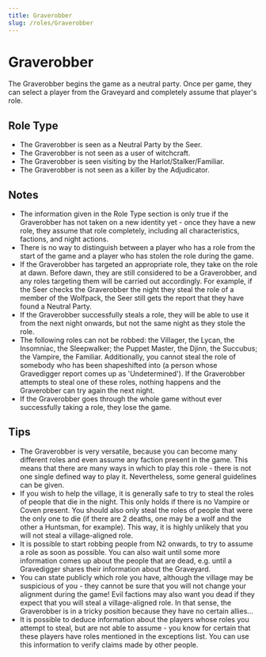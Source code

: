 ```yaml
---
title: Graverobber
slug: /roles/Graverobber
---
```


# Graverobber

The Graverobber begins the game as a neutral party. Once per game, they can select a player from the Graveyard and completely assume that player's role.

## Role Type

- The Graverobber is seen as a Neutral Party by the Seer.
- The Graverobber is not seen as a user of witchcraft.
- The Graverobber is seen visiting by the Harlot/Stalker/Familiar.
- The Graverobber is not seen as a killer by the Adjudicator.

## Notes

- The information given in the Role Type section is only true if the Graverobber has not taken on a new identity yet - once they have a new role, they assume that role completely, including all characteristics, factions, and night actions.
- There is no way to distinguish between a player who has a role from the start of the game and a player who has stolen the role during the game.
- If the Graverobber has targeted an appropriate role, they take on the role at dawn. Before dawn, they are still considered to be a Graverobber, and any roles targeting them will be carried out accordingly. For example, if the Seer checks the Graverobber the night they steal the role of a member of the Wolfpack, the Seer still gets the report that they have found a Neutral Party.
- If the Graverobber successfully steals a role, they will be able to use it from the next night onwards, but not the same night as they stole the role.
- The following roles can not be robbed: the Villager, the Lycan, the Insomniac, the Sleepwalker; the Puppet Master, the Djinn, the Succubus; the Vampire, the Familiar. Additionally, you cannot steal the role of somebody who has been shapeshifted into (a person whose Gravedigger report comes up as 'Undetermined'). If the Graverobber attempts to steal one of these roles, nothing happens and the Graverobber can try again the next night.
- If the Graverobber goes through the whole game without ever successfully taking a role, they lose the game.

## Tips

- The Graverobber is very versatile, because you can become many different roles and even assume any faction present in the game. This means that there are many ways in which to play this role - there is not one single defined way to play it. Nevertheless, some general guidelines can be given.
- If you wish to help the village, it is generally safe to try to steal the roles of people that die in the night. This only holds if there is no Vampire or Coven present. You should also only steal the roles of people that were the only one to die (if there are 2 deaths, one may be a wolf and the other a Huntsman, for example). This way, it is highly unlikely that you will not steal a village-aligned role.
- It is possible to start robbing people from N2 onwards, to try to assume a role as soon as possible. You can also wait until some more information comes up about the people that are dead, e.g. until a Gravedigger shares their information about the Graveyard.
- You can state publicly which role you have, although the village may be suspicious of you - they cannot be sure that you will not change your alignment during the game! Evil factions may also want you dead if they expect that you will steal a village-aligned role. In that sense, the Graverobber is in a tricky position because they have no certain allies...
- It is possible to deduce information about the players whose roles you attempt to steal, but are not able to assume - you know for certain that these players have roles mentioned in the exceptions list. You can use this information to verify claims made by other people.
